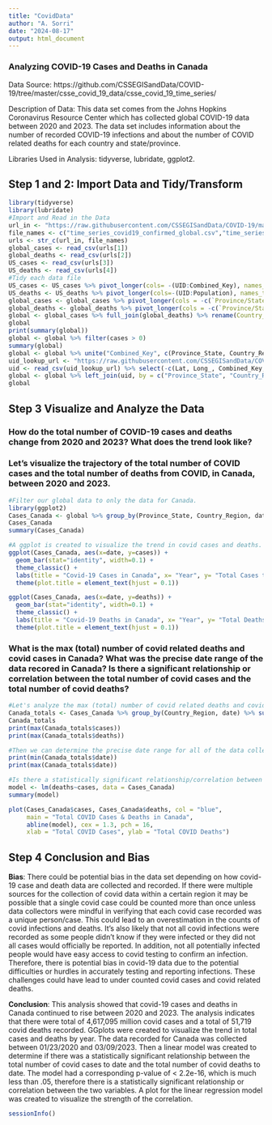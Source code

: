 ```yaml
---
title: "CovidData"
author: "A. Sorri"
date: "2024-08-17"
output: html_document
---
```

### Analyzing COVID-19 Cases and Deaths in Canada

Data Source: https://github.com/CSSEGISandData/COVID-19/tree/master/csse_covid_19_data/csse_covid_19_time_series/

Description of Data: This data set comes from the Johns Hopkins Coronavirus Resource Center which has collected global COVID-19 data between 2020 and 2023. The data set includes information about the number of recorded COVID-19 infections and about the number of COVID related deaths for each country and state/province. 

Libraries Used in Analysis: tidyverse, lubridate, ggplot2.

## Step 1 and 2: Import Data and Tidy/Transform
``` r
library(tidyverse)
library(lubridate)
#Import and Read in the Data
url_in <- "https://raw.githubusercontent.com/CSSEGISandData/COVID-19/master/csse_covid_19_data/csse_covid_19_time_series/"
file_names <- c("time_series_covid19_confirmed_global.csv","time_series_covid19_deaths_global.csv", "time_series_covid19_confirmed_US.csv", "time_series_covid19_deaths_US.csv")
urls <- str_c(url_in, file_names)
global_cases <- read_csv(urls[1])
global_deaths <- read_csv(urls[2])
US_cases <- read_csv(urls[3])
US_deaths <- read_csv(urls[4])
#Tidy each data file
US_cases <- US_cases %>% pivot_longer(cols= -(UID:Combined_Key), names_to = "date", values_to = "cases") %>% select(Admin2:cases) %>% mutate(date=mdy(date)) %>% select(-c(Lat,Long_))
US_deaths <- US_deaths %>% pivot_longer(cols=-(UID:Population), names_to = "date", values_to = "deaths") %>% select(Admin2:deaths) %>% mutate(date=mdy(date)) %>% select(-c(Lat, Long_))
global_cases <- global_cases %>% pivot_longer(cols = -c(`Province/State`, `Country/Region`, Lat, Long), names_to = "date", values_to = "cases") %>% select(-c(Lat, Long))
global_deaths <- global_deaths %>% pivot_longer(cols = -c(`Province/State`, `Country/Region`, Lat, Long), names_to = "date", values_to = "deaths") %>% select(-c(Lat, Long))
global <- global_cases %>% full_join(global_deaths) %>% rename(Country_Region = `Country/Region`, Province_State = `Province/State`) %>% mutate(date =mdy(date))
global
print(summary(global))
global <- global %>% filter(cases > 0)
summary(global)
global <- global %>% unite("Combined_Key", c(Province_State, Country_Region),sep = ",",na.rm = TRUE, remove = FALSE)
uid_lookup_url <- "https://raw.githubusercontent.com/CSSEGISandData/COVID-19/master/csse_covid_19_data/UID_ISO_FIPS_LookUp_Table.csv"
uid <- read_csv(uid_lookup_url) %>% select(-c(Lat, Long_, Combined_Key, code3, iso2, iso3, Admin2))
global <- global %>% left_join(uid, by = c("Province_State", "Country_Region")) %>% select(-c(UID, FIPS)) %>% select(Province_State, Country_Region, date, cases, deaths, Population, Combined_Key)
global
```
## Step 3 Visualize and Analyze the Data
### How do the total number of COVID-19 cases and deaths change from 2020 and 2023? What does the trend look like?

### Let's visualize the trajectory of the total number of COVID cases and the total number of deaths from COVID, in Canada, between 2020 and 2023.
```r
#Filter our global data to only the data for Canada.
library(ggplot2)
Cases_Canada <- global %>% group_by(Province_State, Country_Region, date) %>% group_by(year = lubridate::year(date)) %>% filter(Country_Region == "Canada")
Cases_Canada
summary(Cases_Canada)

#A ggplot is created to visualize the trend in covid cases and deaths. The following plots show how the total number of covid-19 cases and the total number of deaths continue to steadily rise from 2020 until 2023. The total number of COVID-19 cases in Canada is well over 4 million by the beginning of 2023. And there had been over 50,000 covid related deaths by the beginning of 2023. The exact totals will be counted next.
ggplot(Cases_Canada, aes(x=date, y=cases)) +
  geom_bar(stat="identity", width=0.1) +
  theme_classic() +
  labs(title = "Covid-19 Cases in Canada", x= "Year", y= "Total Cases to Date") +
  theme(plot.title = element_text(hjust = 0.1))

ggplot(Cases_Canada, aes(x=date, y=deaths)) +
  geom_bar(stat="identity", width=0.1) +
  theme_classic() +
  labs(title = "Covid-19 Deaths in Canada", x= "Year", y= "Total Deaths to Date") +
  theme(plot.title = element_text(hjust = 0.1))
```

### What is the max (total) number of covid related deaths and covid cases in Canada? What was the precise date range of the data recored in Canada? Is there a significant relationship or correlation between the total number of covid cases and the total number of covid deaths?
```r
#Let's analyze the max (total) number of covid related deaths and covid cases in Canada. According to this data set the max number of deaths is 51719 and the max number of covid cases is 4617095. These numbers correspond to what we saw in the plots above. This indicates that there were total of 4,617,095 covid cases and a total of 51,719 covid deaths recorded.
Canada_totals <- Cases_Canada %>% group_by(Country_Region, date) %>% summarize(cases=sum(cases), deaths=sum(deaths)) %>% select(Country_Region, date, cases, deaths) %>% ungroup()
Canada_totals
print(max(Canada_totals$cases))
print(max(Canada_totals$deaths))

#Then we can determine the precise date range for all of the data collected about the COVID cases and deaths in Canada. Data was recorded between 2020-01-23 and 2023-03-09.
print(min(Canada_totals$date))
print(max(Canada_totals$date))

#Is there a statistically significant relationship/correlation between the number of deaths and covid cases in Canada? Looking at this linear model, assuming a p-value of .05, there is statistically significant correlation between the two variables since the F-stat is high and the p-value is lower than .05, the p-value is: < 2.2e-16. I have also plotted the linear regression model to visualize this correlation.
model <- lm(deaths~cases, data = Cases_Canada)
summary(model)

plot(Cases_Canada$cases, Cases_Canada$deaths, col = "blue",
     main = "Total COVID Cases & Deaths in Canada",
     abline(model), cex = 1.3, pch = 16,
     xlab = "Total COVID Cases", ylab = "Total COVID Deaths")


```


## Step 4 Conclusion and Bias

**Bias**: There could be potential bias in the data set depending on how covid-19 case and death data are collected and recorded. If there were multiple sources for the collection of covid data within a certain region it may be possible that a single covid case could be counted more than once unless data collectors were mindful in verifying that each covid case recorded was a unique person/case. This could lead to an overestimation in the counts of covid infections and deaths. It's also likely that not all covid infections were recorded as some people didn't know if they were infected or they did not all cases would officially be reported. In addition, not all potentially infected people would have easy access to covid testing to confirm an infection. Therefore, there is potential bias in covid-19 data due to the potential difficulties or hurdles in accurately testing and reporting infections. These challenges could have lead to under counted covid cases and covid related deaths. 

**Conclusion**: This analysis showed that covid-19 cases and deaths in Canada continued to rise between 2020 and 2023. The analysis indicates that there were total of 4,617,095 million covid cases and a total of 51,719 covid deaths recorded. GGplots were created to visualize the trend in total cases and deaths by year. The data recorded for Canada was collected between 01/23/2020 and 03/09/2023. Then a linear model was created to determine if there was a statistically significant relationship between the total number of covid cases to date and the total number of covid deaths to date. The model had a corresponding p-value of < 2.2e-16, which is much less than .05, therefore there is a statistically significant relationship or correlation between the two variables. A plot for the linear regression model was created to visualize the strength of the correlation. 

```r
sessionInfo()
```


